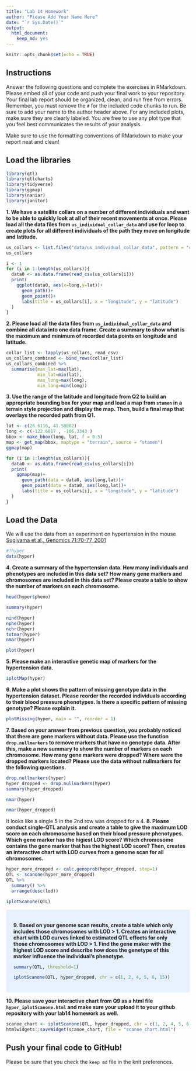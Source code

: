```yaml
---
title: "Lab 14 Homework"
author: "Please Add Your Name Here"
date: "`r Sys.Date()`"
output: 
  html_document: 
    keep_md: yes
---
```


```r
knitr::opts_chunk$set(echo = TRUE)
```

## Instructions
Answer the following questions and complete the exercises in RMarkdown. Please embed all of your code and push your final work to your repository. Your final lab report should be organized, clean, and run free from errors. Remember, you must remove the `#` for the included code chunks to run. Be sure to add your name to the author header above. For any included plots, make sure they are clearly labeled. You are free to use any plot type that you feel best communicates the results of your analysis.  

Make sure to use the formatting conventions of RMarkdown to make your report neat and clean!  

## Load the libraries
```r
library(qtl)
library(qtlcharts)
library(tidyverse)
library(ggmap)
library(naniar)
library(janitor)
```

**1. We have a satellite collars on a number of different individuals and want to be able to quickly look at all of their recent movements at once. Please load all the data files from `us_individual_collar_data` and use for loop to create plots for all different individuals of the path they move on longitude and latitude.**
```r
us_collars <- list.files("data/us_individual_collar_data", pattern = "collar-data", full.names = TRUE)
us_collars
```
```r
i <- 1
for (i in 1:length(us_collars)){
  data0 <- as.data.frame(read_csv(us_collars[i]))
  print(
    ggplot(data0, aes(x=long,y=lat))+
      geom_path()+
      geom_point()+
      labs(title = us_collars[i], x = "longitude", y = "latitude")
  )
}
```

**2. Please load all the data files from `us_individual_collar_data` and combine all data into one data frame. Create a summary to show what is the maximum and minimum of recorded data points on longitude and latitude.**
```r
collar_list <- lapply(us_collars, read_csv)
us_collars_combined <- bind_rows(collar_list)
us_collars_combined %>% 
  summarise(max_lat=max(lat),
            min_lat=min(lat),
            max_long=max(long),
            min_long=min(long))
```

**3. Use the range of the latitude and longitude from Q2 to build an appropriate bounding box for your map and load a map from `stamen` in a terrain style projection and display the map. Then, build a final map that overlays the recorded path from Q1.**
```r
lat <- c(26.6116, 41.58802)
long <- c(-122.6017	, -106.3343	)
bbox <- make_bbox(long, lat, f = 0.5)
map <- get_map(bbox, maptype = "terrain", source = "stamen")
ggmap(map)
```
```r
for (i in 1:length(us_collars)){
  data0 <- as.data.frame(read_csv(us_collars[i]))
  print(
    ggmap(map)+
      geom_path(data = data0, aes(long,lat))+
      geom_point(data = data0, aes(long,lat))+
      labs(title = us_collars[i], x = "longitude", y = "latitude")
  )
}
```
## Load the Data
We will use the data from an experiment on hypertension in the mouse [Sugiyama et al., Genomics 71:70-77, 2001](https://www.sciencedirect.com/science/article/pii/S0888754300964012?via%3Dihub)
```r
#?hyper
data(hyper)
```

**4. Create a summary of the hypertension data. How many individuals and phenotypes are included in this data set? How many gene markers and chromosomes are included in this data set? Please create a table to show the number of markers on each chromosome.**
```r
head(hyper$pheno)
```

```r
summary(hyper)
```
```r
nind(hyper)    
nphe(hyper)   
nchr(hyper)  
totmar(hyper) 
nmar(hyper)    
```

```r
plot(hyper)
```

**5. Please make an interactive genetic map of markers for the hypertension data.**
```r
iplotMap(hyper)
```

**6. Make a plot shows the pattern of missing genotype data in the hypertension dataset. Please reorder the recorded individuals according to their blood pressure phenotypes. Is there a specific pattern of missing genotype? Please explain it.**
```r
plotMissing(hyper, main = "", reorder = 1)
```

**7. Based on your answer from previous question, you probably noticed that there are gene markers without data. Please use the function `drop.nullmarkers` to remove markers that have no genotype data. After this, make a new summary to show the number of markers on each chromosome. How many gene markers were dropped? Where were the dropped markers located? Please use the data without nullmarkers for the following questions.**
```r
drop.nullmarkers(hyper)
hyper_dropped <- drop.nullmarkers(hyper)
summary(hyper_dropped)
```
```r
nmar(hyper)
```
```r
nmar(hyper_dropped)
```
It looks like a single 5 in the 2nd row was dropped for a 4.
**8. Please conduct single-QTL analysis and create a table to give the maximum LOD score on each chromosome based on their blood pressure phenotypes. Which gene marker has the higiest LOD score? Which chromosome contains the gene marker that has the highest LOD score? Then, creates an interactive chart with LOD curves from a genome scan for all chromosomes.**
```r
hyper_more_dropped <- calc.genoprob(hyper_dropped, step=1)
QTL <- scanone(hyper_more_dropped)
QTL %>% 
  summary() %>% 
  arrange(desc(lod))

```

```r
iplotScanone(QTL)
```
<style>
div.blue { background-color:#e6f0ff; border-radius: 5px; padding: 20px;}
</style>
<div class = "blue">

**9. Based on your genome scan results, create a table which only includes those chromosomes with LOD > 1. Creates an interactive chart with LOD curves linked to estimated QTL effects for only those chromosomes with LOD > 1. Find the gene maker with the highest LOD score and describe how does the genetype of this marker influence the individual's phenotype.**
```r
summary(QTL, threshold=1)
```
```r
iplotScanone(QTL, hyper_dropped, chr = c(1, 2, 4, 5, 6, 15))
```
</div>

**10. Please save your interactive chart from Q9 as a html file `hyper_iplotScanone.html` and make sure your upload it to your github repository with your lab14 homework as well.**
```r
scanoe_chart <- iplotScanone(QTL, hyper_dropped, chr = c(1, 2, 4, 5, 6, 15))
htmlwidgets::saveWidget(scanoe_chart, file = "scanoe_chart.html")
```

## Push your final code to GitHub!
Please be sure that you check the `keep md` file in the knit preferences. 